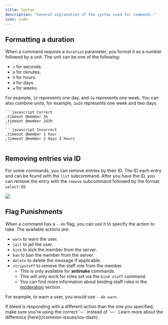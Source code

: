 ```yaml
---
title: Syntax
description: "General explanation of the syntax used for commands."
icon: code
---
```


## Formatting a duration

When a command requires a `duration` parameter, you format it as a number followed by a unit. The unit can be one of the following:

- `s` for seconds.
- `m` for minutes.
- `h` for hours.
- `d` for days.
- `w` for weeks.

For example, `1d` represents one day, and `1w` represents one week. You can also combine units, for example, `1w2d` represents one week and two days.

<CodeGroup>

    ```javascript Correct
    ,timeout @member 1h
    ,timeout @member 2d3h
    ```
    ```javascript Incorrect
    ,timeout @member 1 hour
    ,timeout @member 2 days 3 hours
    ```

</CodeGroup>

## Removing entries via ID

For some commands, you can remove entries by their ID. The ID each entry and can be found with the `list` subcommand.
After you have the ID, you can remove the entry with the `remove` subcommand followed by the format: `select:ID`.

<Frame>
  <img src="/images/resources/syntax/select.png" />
</Frame>

## Flag Punishments

When a command has a `--do` flag, you can use it to specify the action to take. The available actions are:

- `warn` to warn the user.
- `jail` to jail the user.
- `kick` to kick the member from the server.
- `ban` to ban the member from the server.
- `delete` to delete the message if applicable.
- `stripstaff` to remove the staff role from the member.
  - This is only available for **antinuke** commands.
  - This will only work for roles set via the `bind staff` command.
  - You can find more information about binding staff roles in the [moderation](/security/moderation#setting-staff-roles) section.

For example, to warn a user, you would use `--do warn`.

<Tip>
  If bleed is responding with a different action than the one you specified,
  make sure you're using the correct `--` instead of `—`. Learn more about the
  difference [here](/common-issues/ios-dash).
</Tip>
